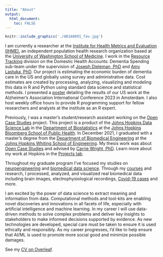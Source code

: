 ```yaml
---
title: "About"
output: 
  html_document:
    toc: FALSE
---
```

```r
knitr::include_graphics('./4B1A0891_fav.jpg')
```
<!-- ![](./MB_headshot.jpg){width=20%} -->

I am currently a researcher at the [Institute for Health Metrics and Evaluation (IHME)](https://www.healthdata.org/), an independent population health research organization based at the [University of Washington School of Medicine](https://www.uwmedicine.org/school-of-medicine). I work in the [Resource Tracking](https://www.healthdata.org/health-financing) division on the Domestic Health Accounts: Dementia Spending sub-team under the supervision of [Joseph Dieleman, PhD](https://www.healthdata.org/about/joseph-dieleman) and [Amy Lastuka, PhD](https://www.linkedin.com/in/amy-lastuka-40b962/).  Our project is estimating the economic burden of dementia care in the US and globally using survey and administrative data. Cost estimates are created by processing, analyzing, visualizing and modeling this data in R and Python using standard data science and statistical methods. I presented a [poster](./pubsprez.html) detailing the results of our US work at the Alzheimer's Association International Conference 2023 in Amsterdam. I also host weekly office hours to provide R programming support for fellow researchers and analysts at the institute as an R expert.

Previously, I was a master's student/research assistant working on the [Open Case Studies](https://www.opencasestudies.org/) project. This project is a product of the [Johns Hopkins Data Science Lab](https://jhudatascience.org/) in the [Department of Biostatistics](https://www.jhsph.edu/departments/biostatistics/) at the [Johns Hopkins Bloomberg School of Public Health](https://www.jhsph.edu/). In December 2021, I graduated with a master's degree from the [Department of Biomedical Engineering](https://www.bme.jhu.edu/) at the [Johns Hopkins Whiting School of Engineering](https://engineering.jhu.edu/). My thesis work was about [Open Case Studies](https://www.opencasestudies.org/) and advised by [Carrie Wright, PhD](https://carriewright11.github.io/). Learn more about my work at Hopkins in the [Projects tab](./projects.html).

Throughout my graduate program I've focused my studies on [neuroengineering](https://www.bme.jhu.edu/research/research-areas/neuroengineering/) and [biomedical data science](https://www.bme.jhu.edu/research/research-areas/biomedical-data-science/). Through my [courses](./coursesskills.html) and research, I processed, analyzed, and visualized real biomedical data including brain images, electrophysiological recordings, [Covid-19 cases](https://connect.posit.cloud/mbreshock/content/01926563-bab5-c811-3c03-cb04788bfbe7) and more.

I am excited by the power of data science to extract meaning and information from data. Computational methods and tool-kits are enabling novel discoveries and innovations in all facets of life, especially with artificial intelligence and machine learning. In my career I will use data-driven methods to solve complex problems and deliver key insights to stakeholders to make informed decisions supported by evidence. As new technologies are developed, special care must be taken to ensure it is used ethically and responsibly. As my career progresses, I'd like to help ensure that AI/ML is used to promote more social good and minimize possible damages.\  

See my [CV on Overleaf](https://www.overleaf.com/read/ysmpjzgfcxxk).

<!---<center>--->
<!---![](https://ghchart.rshah.org/mbreshock){width=500px}--->
<!---</center>--->
